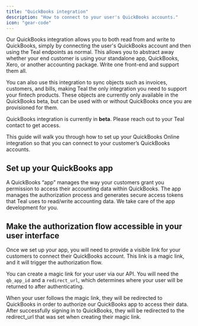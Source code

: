 ```yaml
---
title: "QuickBooks integration"
description: "How to connect to your user's QuickBooks accounts."
icon: "gear-code"
---
```


  <Tab title="QuickBooks">

Our QuickBooks integration allows you to both read from and write to QuickBooks, simply by connecting the user's QuickBooks account and then using the Teal endpoints as normal. This allows you to abstract away whether your end customer is using your standalone app, QuickBooks, Xero, or another accounting package. Write one front-end and support them all.

You can also use this integration to sync objects such as invoices, customers, and bills, making Teal the only integration you need to support your fintech products. These objects are currently only available in the QuickBooks beta, but can be used with or without QuickBooks once you are provisioned for them.

<Note>QuickBooks integration is currently in **beta**. Please reach out to your Teal contact to get access.</Note>

  </Tab>
  
</Tabs>
This guide will walk you through how to set up your QuickBooks Online integration so that you can connect to your customer’s QuickBooks accounts. 

## Set up your QuickBooks app
A QuickBooks “app” manages the way your customers grant you permission to access their accounting data within QuickBooks. The app manages 
the authorization process and generates secure access tokens that Teal uses to read/write accounting data. We take care of the app development for you. 

## Make the authorization flow accessible in your user interface
Once we set up your app, you will need to provide a visible link for your customers to connect their QuickBooks account. This link is a magic 
link, and it will trigger the authorization flow.

You can create a magic link for your user via our API. You will need the `qb_app_id` and a `redirect_url`, which determines where your user will 
be returned to after authenticating.

When your user follows the magic link, they will be redirected to QuickBooks in order to authorize our QuickBooks app to access their data. After 
successfully signing in to QuickBooks, they will be redirected to the redirect_url that was set when creating their magic link. 

